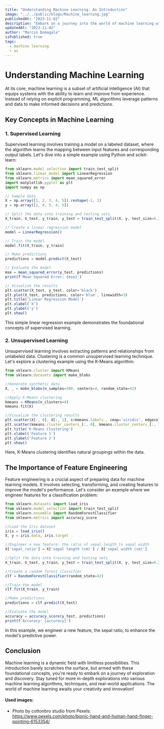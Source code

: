 ```yaml
---
title: "Understanding Machine Learning: An Introduction"
image: "../../public/blogs/Machine_learning.jpg"
publishedAt: "2023-11-02"
description: "Embark on a journey into the world of machine learning with our article designed for professionals, providing a concise introduction, practical code examples, and foundational insights to unleash the transformative power of this cutting-edge technology."
updatedAt: "2023-11-02"
author: "Marcin Domagala"
isPublished: true
tags:
  - machine learning
  - ai
---
```


# Understanding Machine Learning

At its core, machine learning is a subset of artificial intelligence (AI) that equips systems with the ability to learn and improve from experience. Instead of relying on explicit programming, ML algorithms leverage patterns and data to make informed decisions and predictions.

## Key Concepts in Machine Learning

### 1. Supervised Learning

Supervised learning involves training a model on a labeled dataset, where the algorithm learns the mapping between input features and corresponding output labels. Let's dive into a simple example using Python and scikit-learn:

```javascript
from sklearn.model_selection import train_test_split
from sklearn.linear_model import LinearRegression
from sklearn.metrics import mean_squared_error
import matplotlib.pyplot as plt
import numpy as np

// Sample data
X = np.array([1, 2, 3, 4, 5]).reshape(-1, 1)
y = np.array([2, 4, 5, 4, 5])

// Split the data into training and testing sets
X_train, X_test, y_train, y_test = train_test_split(X, y, test_size=0.2, random_state=42)

// Create a linear regression model
model = LinearRegression()

// Train the model
model.fit(X_train, y_train)

// Make predictions
predictions = model.predict(X_test)

// Evaluate the model
mse = mean_squared_error(y_test, predictions)
print(f'Mean Squared Error: {mse}')

// Visualize the results
plt.scatter(X_test, y_test, color='black')
plt.plot(X_test, predictions, color='blue', linewidth=3)
plt.title('Linear Regression Model')
plt.xlabel('X')
plt.ylabel('y')
plt.show()
```

This simple linear regression example demonstrates the foundational concepts of supervised learning.

### 2. Unsupervised Learning

Unsupervised learning involves extracting patterns and relationships from unlabeled data. Clustering is a common unsupervised learning technique. Let's explore a clustering example using the K-Means algorithm:

```javascript
from sklearn.cluster import KMeans
from sklearn.datasets import make_blobs

//Generate synthetic data
X, _ = make_blobs(n_samples=300, centers=4, random_state=42)

//Apply K-Means clustering
kmeans = KMeans(n_clusters=4)
kmeans.fit(X)

//Visualize the clustering results
plt.scatter(X[:, 0], X[:, 1], c=kmeans.labels_, cmap='viridis', edgecolor='k')
plt.scatter(kmeans.cluster_centers_[:, 0], kmeans.cluster_centers_[:, 1], marker='X', s=200, c='red')
plt.title('K-Means Clustering')
plt.xlabel('Feature 1')
plt.ylabel('Feature 2')
plt.show()
```

Here, K-Means clustering identifies natural groupings within the data.

## The Importance of Feature Engineering

Feature engineering is a crucial aspect of preparing data for machine learning models. It involves selecting, transforming, and creating features to improve the model's performance. Let's consider an example where we engineer features for a classification problem:

```javascript
from sklearn.datasets import load_iris
from sklearn.model_selection import train_test_split
from sklearn.ensemble import RandomForestClassifier
from sklearn.metrics import accuracy_score

//Load the Iris dataset
iris = load_iris()
X, y = iris.data, iris.target

//Engineer a new feature: the ratio of sepal length to sepal width
X['sepal_ratio'] = X['sepal length (cm)'] / X['sepal width (cm)']

//Split the data into training and testing sets
X_train, X_test, y_train, y_test = train_test_split(X, y, test_size=0.2, random_state=42)

//Create a random forest classifier
clf = RandomForestClassifier(random_state=42)

//Train the model
clf.fit(X_train, y_train)

//Make predictions
predictions = clf.predict(X_test)

//Evaluate the model
accuracy = accuracy_score(y_test, predictions)
print(f'Accuracy: {accuracy}')
```

In this example, we engineer a new feature, the sepal ratio, to enhance the model's predictive power.

## Conclusion

Machine learning is a dynamic field with limitless possibilities. This introduction barely scratches the surface, but armed with these foundational concepts, you're ready to embark on a journey of exploration and discovery. Stay tuned for more in-depth explorations into various machine learning algorithms, techniques, and real-world applications. The world of machine learning awaits your creativity and innovation!

<h4 className="prose">Used images: </h4>

- Photo by cottonbro studio from Pexels: https://www.pexels.com/photo/bionic-hand-and-human-hand-finger-pointing-6153354/
